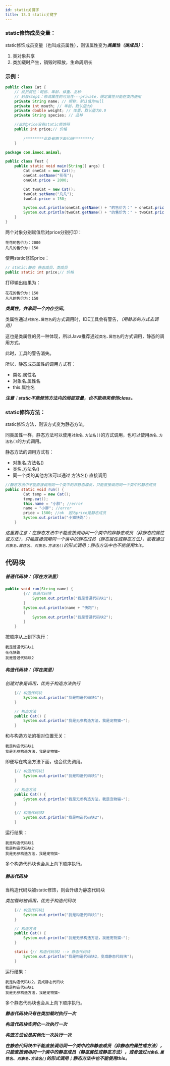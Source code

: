 ```yaml
---
id: static关键字
title: 13.3 static关键字
---
```


### static修饰成员变量：

static修饰成员变量（也叫成员属性），则该属性变为***类属性（类成员）***：

1. 类对象共享
2. 类加载时产生，销毁时释放，生命周期长

### 示例：

```java
public class Cat {
	// 成员属性：昵称、年龄、体重、品种
	// 封装step1：修改属性的可见性---private，限定属性只能在类内使用
	private String name; // 昵称，默认值为null
	private int mouth; // 年龄，默认值为0
	private double weight; // 体重，默认值为0.0
	private String species; // 品种

	//此时price没有static修饰符
	public int price;// 价格
  
		/********此处省略下面代码********/
	}
```

```java
package com.imooc.animal;

public class Test {
	public static void main(String[] args) {
		Cat oneCat = new Cat();
		oneCat.setName("花花");
		oneCat.price = 2000;

		Cat twoCat = new Cat();
		twoCat.setName("凡凡");
		twoCat.price = 150;

		System.out.println(oneCat.getName() + "的售价为：" + oneCat.price);
		System.out.println(twoCat.getName() + "的售价为：" + twoCat.price);
	}
}
```

两个对象分别赋值后对price分别打印：

```
花花的售价为：2000
凡凡的售价为：150
```

使用static修饰price：

```java
// static:静态 静态成员、类成员
public static int price;// 价格
```

打印输出结果为：

```
花花的售价为：150
凡凡的售价为：150
```

***类属性，共享同一个内存空间***。

类属性通过`对象名.属性名`的方式调用时，IDE工具会有警告，*（用静态的方式去调用）*

<ImgBox src="https://upyun.shiguangping.com/imgs/20200426222802.png" width="450px" />

这也是类属性的另一种体现，所以Java推荐通过`类名.属性名`的方式调用，静态的调用方式。

<ImgBox src="https://upyun.shiguangping.com/imgs/20200426222954.png" width="450px" />

此时，工具的警告消失。

所以，静态成员属性的调用方式有：

- 类名.属性名
- 对象名.属性名
- this.属性名



***注意：static不能修饰方法内的局部变量，也不能用来修饰class。***



### static修饰方法：

static修饰方法，则该方式变为静态方法，

同类属性一样，静态方法可以使用`对象名.方法名()`的方式调用，也可以使用`类名.方法名()`的方式调用。

静态方法的调用方式有：

- 对象名.方法名()
- 类名.方法名()
- 同一个类的其他方法可以通过 方法名() 直接调用

```java
//静态方法中不能直接调用同一个类中的非静态成员，只能直接调用同一个类中的静态成员
public static void run() {
		Cat temp = new Cat();
		temp.eat();
		this.name = "小胖"; //error
		name = "小胖"; //error
		price = 1500; //ok  因为price是静态成员
		System.out.println("小猫快跑");
	}
```

*这里要注意：在静态方法中不能直接调用同一个类中的非静态成员（非静态的属性或方法），只能直接调用同一个类中的静态成员（静态属性或静态方法），或者通过`对象名.属性名`、`对象名.方法名()`的形式调用；静态方法中也不能使用this。*



## 代码块

##### 普通代码块：*（写在方法里）*

```java
public void run(String name) {
		{// 普通代码块
			System.out.println("我是普通代码块1");
		}
		System.out.println(name + "快跑");
		{
			System.out.println("我是普通代码块2");
		}
	}
```

按顺序从上到下执行：

```
我是普通代码块1
花花快跑
我是普通代码块2
```



##### 构造代码块：*（写在类里）*

*创建对象是调用，优先于构造方法执行*

```java
	{// 构造代码块
		System.out.println("我是构造代码块1");
	}

	// 构造方法
	public Cat() {
		System.out.println("我是无参构造方法，我是宠物猫~");
	}
```

和与构造方法的相对位置无关：

```
我是构造代码块1
我是无参构造方法，我是宠物猫~
```

即便写在构造方法下面，也会优先调用。

```java
	{// 构造代码块1
		System.out.println("我是构造代码块1");
	}

	// 构造方法
	public Cat() {
		System.out.println("我是无参构造方法，我是宠物猫~");
	}

	{// 构造代码块2
		System.out.println("我是构造代码块2");
	}
```

运行结果：

```
我是构造代码块1
我是构造代码块2
我是无参构造方法，我是宠物猫~
```

多个构造代码块也会从上向下顺序执行。



##### 静态代码块

当构造代码块被static修饰，则会升级为静态代码块

*类加载时被调用，优先于构造代码块*

```java
	{// 构造代码块1
		System.out.println("我是构造代码块1");
	}

	// 构造方法
	public Cat() {
		System.out.println("我是无参构造方法，我是宠物猫~");
	}

	static {// 构造代码块2 --> 静态代码块
		System.out.println("我是构造代码块2，变成静态代码块");
	}
```

运行结果：

```
我是构造代码块2，变成静态代码块
我是构造代码块1
我是无参构造方法，我是宠物猫~
```

多个静态代码块也会从上向下顺序执行。



***静态代码块只有在类加载时执行一次***

***构造代码块实例化一次执行一次***

***构造方法也是实例化一次执行一次***

***在静态代码块中不能直接调用同一个类中的非静态成员（非静态的属性或方法），只能直接调用同一个类中的静态成员（静态属性或静态方法），或者通过`对象名.属性名`、`对象名.方法名()`的形式调用；静态方法中也不能使用this。***

